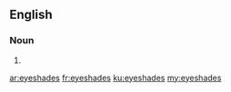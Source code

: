 ==English==

===Noun===
{{head|en|plural}}

# {{plural of|eyeshade|lang=en|nocat=1}}

[[ar:eyeshades]]
[[fr:eyeshades]]
[[ku:eyeshades]]
[[my:eyeshades]]